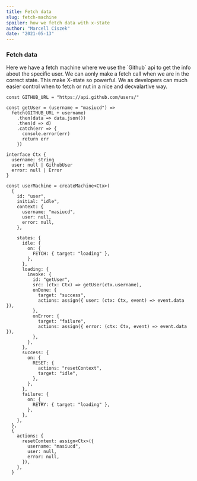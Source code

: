 ```yaml
---
title: Fetch data
slug: fetch-machine
spoiler: how we fetch data with x-state
author: "Marcell Ciszek"
date: "2021-05-13"
---
```


### Fetch data

<PostWrapper>

<About>

<Block>
  Here we have a fetch machine where we use the `Github` api to get the info about the specific
  user. We can aonly make a fetch call when we are in the correct state. This make X-state so
  powerful. We as developers can much easier control when to fetch or nut in a nice and decvalartive
  way.
</Block>

<ShowTheCode>

```tsx
const GITHUB_URL = "https://api.github.com/users/"

const getUser = (username = "masiucd") =>
  fetch(GITHUB_URL + username)
    .then(data => data.json())
    .then(d => d)
    .catch(err => {
      console.error(err)
      return err
    })

interface Ctx {
  username: string
  user: null | GithubUser
  error: null | Error
}

const userMachine = createMachine<Ctx>(
  {
    id: "user",
    initial: "idle",
    context: {
      username: "masiucd",
      user: null,
      error: null,
    },

    states: {
      idle: {
        on: {
          FETCH: { target: "loading" },
        },
      },
      loading: {
        invoke: {
          id: "getUser",
          src: (ctx: Ctx) => getUser(ctx.username),
          onDone: {
            target: "success",
            actions: assign({ user: (ctx: Ctx, event) => event.data }),
          },
          onError: {
            target: "failure",
            actions: assign({ error: (ctx: Ctx, event) => event.data }),
          },
        },
      },
      success: {
        on: {
          RESET: {
            actions: "resetContext",
            target: "idle",
          },
        },
      },
      failure: {
        on: {
          RETRY: { target: "loading" },
        },
      },
    },
  },
  {
    actions: {
      resetContext: assign<Ctx>({
        username: "masiucd",
        user: null,
        error: null,
      }),
    },
  }
```

</ShowTheCode>

</About>

<FetchData />

</PostWrapper>
